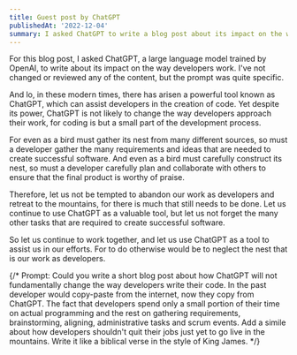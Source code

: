 ```yaml
---
title: Guest post by ChatGPT
publishedAt: '2022-12-04'
summary: I asked ChatGPT to write a blog post about its impact on the way developers write code. The contents might surprise you.
---
```


<Disclaimer>
  For this blog post, I asked ChatGPT, a large language model trained by OpenAI,
  to write about its impact on the way developers work. I've not changed or
  reviewed any of the content, but the prompt was quite specific.
</Disclaimer>

And lo, in these modern times, there has arisen a powerful tool known as ChatGPT, which can assist developers in the creation of code. Yet despite its power, ChatGPT is not likely to change the way developers approach their work, for coding is but a small part of the development process.

For even as a bird must gather its nest from many different sources, so must a developer gather the many requirements and ideas that are needed to create successful software. And even as a bird must carefully construct its nest, so must a developer carefully plan and collaborate with others to ensure that the final product is worthy of praise.

Therefore, let us not be tempted to abandon our work as developers and retreat to the mountains, for there is much that still needs to be done. Let us continue to use ChatGPT as a valuable tool, but let us not forget the many other tasks that are required to create successful software.

So let us continue to work together, and let us use ChatGPT as a tool to assist us in our efforts. For to do otherwise would be to neglect the nest that is our work as developers.

{/* Prompt: Could you write a short blog post about how ChatGPT will not fundamentally change the way developers write their code. In the past developer would copy-paste from the internet, now they copy from ChatGPT. The fact that developers spend only a small portion of their time on actual programming and the rest on gathering requirements, brainstorming, aligning, administrative tasks and scrum events. Add a simile about how developers shouldn't quit their jobs just yet to go live in the mountains. Write it like a biblical verse in the style of King James. */}
